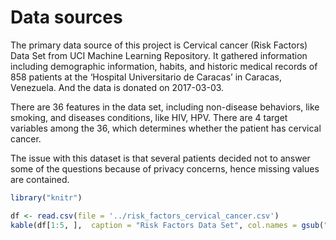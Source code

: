 # Data sources

The primary data source of this project is Cervical cancer (Risk Factors) Data 
Set from UCI Machine Learning Repository. It gathered information including 
demographic information, habits, and historic medical records of 858 patients at 
 the ‘Hospital Universitario de Caracas’ in Caracas, Venezuela. And the data is 
donated on 2017-03-03. 

There are 36 features in the data set, including non-disease behaviors, like 
smoking, and diseases conditions, like HIV, HPV. There are 4 target variables 
among the 36, which determines whether the patient has cervical cancer.

The issue with this dataset is that several patients decided not to answer some 
of the questions because of privacy concerns, hence missing values are contained. 


```r
library("knitr")

df <- read.csv(file = '../risk_factors_cervical_cancer.csv')
kable(df[1:5, ],  caption = "Risk Factors Data Set", col.names = gsub("[.]", " ", names(df)), align = "c")
```


